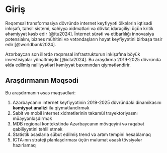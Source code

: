 # Giriş

Rəqəmsal transformasiya dövründə internet keyfiyyəti ölkələrin iqtisadi inkişafı, təhsil sistemi, səhiyyə xidmətləri və dövlət idarəçiliyi üçün kritik əhəmiyyət kəsb edir [@itu2024]. İnternet sürəti və etibarlılığı innovasiya potensialını, biznes mühitini və vətəndaşların həyat keyfiyyətini birbaşa təsir edir [@worldbank2024].

Azərbaycan son illərdə rəqəmsal infrastrukturun inkişafına böyük investisiyalar yönəltmişdir [@icta2024]. Bu araşdırma 2019-2025 dövründə əldə edilmiş nailiyyətləri kəmiyyət baxımından qiymətləndirir.

## Araşdırmanın Məqsədi

Bu araşdırmanın əsas məqsədləri:

1. Azərbaycanın internet keyfiyyətinin 2019-2025 dövründəki dinamikasını **kəmiyyət analizi** ilə qiymətləndirmək
2. Sabit və mobil internet xidmətlərinin təkamül trayektoriyasını müəyyənləşdirmək
3. MDB regional kontekstində Azərbaycanın mövqeyini və rəqabət qabiliyyətini təhlil etmək
4. Statistik əsaslarla sübut edilmiş trend və artım tempini hesablamaq
5. ICTA-nın strateji planlaşdırması üçün məlumat əsaslı tövsiyələr hazırlamaq
